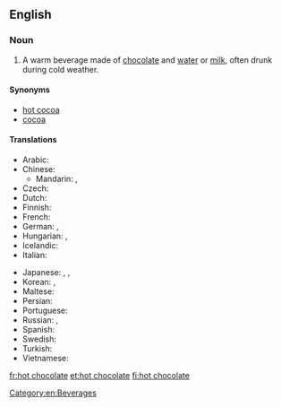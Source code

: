 ==English==
{{wikipedia}}

===Noun===
{{en-noun|sg=[[hot]] [[chocolate]]|-}}

# A warm beverage made of [[chocolate]] and [[water]] or [[milk]], often drunk during cold weather.

====Synonyms====
* [[hot cocoa]]
* [[cocoa]]

====Translations====
{{trans-top|beverage}}
* Arabic: {{t|ar|شوكولاتة ساخنة|f|tr=šukulāda sāxina|sc=Arab}}
* Chinese:
** Mandarin: {{t-|cmn|熱巧克力|sc=Hani}}, {{t-|cmn|热巧克力|tr=rè qiǎokèlì|sc=Hani}}
* Czech: {{t-|cs|horká čokoláda|f}}
* Dutch: {{t|nl|warme choco}}
* Finnish: {{t+|fi|kaakao}}
* French: {{t+|fr|chocolat chaud|m}}
* German: {{t+|de|Kakao|m}}, {{t|de|heiße Schokolade|f}}
* Hungarian: {{t+|hu|forró csokoládé}}, {{t+|hu|kakaó}}
* Icelandic: {{t|is|heitt kakó}}
* Italian: {{t|it|cioccolata calda}}
{{trans-mid}}
* Japanese: {{t|ja|ココア|tr=kokoa|sc=Jpan}}, {{t|ja|ホットチョコレート|tr=hottochokorēto|sc=Jpan}}, {{t|ja|ホットチョコ|tr=hottochoko|sc=Jpan}}
* Korean: {{t|ko|핫초코|tr=hat-choko|sc=Kore}}, {{t|ko|코코아|tr=kokoa|sc=Kore}}
* Maltese: {{t|mt|xarba taċ-ċikkulata|f|xs=Maltese}}
* Persian: {{t|fa|شکلات داغ|tr=šokolât-e dâğ|sc=fa-Arab}}
* Portuguese: {{t|pt|chocolate quente|m}}
* Russian: {{t|ru|горячий шоколад|m|tr=gorjáčij šokolád|sc=Cyrl}}, {{t|ru|какао|n|tr=kakáo|sc=Cyrl}} {{indeclinable}}
* Spanish: {{t+|es|chocolate caliente|m}}
* Swedish: {{t|sv|varm choklad}}
* Turkish: {{t|tr|sıcak çikolata}}
* Vietnamese: {{t|vi|nước sôcôla}}
{{trans-bottom}}

[[Category:en:Beverages]]

[[fr:hot chocolate]]
[[et:hot chocolate]]
[[fi:hot chocolate]]